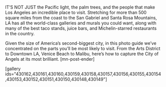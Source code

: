 IT’S NOT JUST the Pacific light, the palm trees, and the people that make Los Angeles an incredible place to visit. Stretching for more than 500 square miles from the coast to the San Gabriel and Santa Rosa Mountains, LA has all the world-class galleries and murals you could want, along with many of the best taco stands, juice bars, and Michelin-starred restaurants in the country. 

Given the size of America’s second-biggest city, in this photo guide we’ve concentrated on the parts you’ll be most likely to visit. From the Arts District to Downtown LA, Venice Beach to Malibu, here’s how to capture the City of Angels at its most brilliant. [mn-post-ender]

[gallery ids="430162,430161,430160,430159,430158,430157,430156,430155,430154,430153,430152,430151,430150,430148,430149"]

